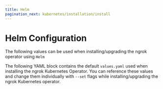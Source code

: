 ```yaml
---
title: Helm
pagination_next: kubernetes/installation/install
---
```



# Helm Configuration

The following values can be used when installing/upgrading the ngrok operator using `Helm`

The following YAML block contains the default `values.yaml` used when installing the ngrok Kubernetes Operator.
You can reference these values and change them individually with `--set` flags while installing/upgrading the ngrok Kubernetes operator.

<RemoteYamlBlock
	url="https://raw.githubusercontent.com/ngrok/ngrok-operator/main/helm/ngrok-operator/values.yaml"
	title="values.yaml"
/>
